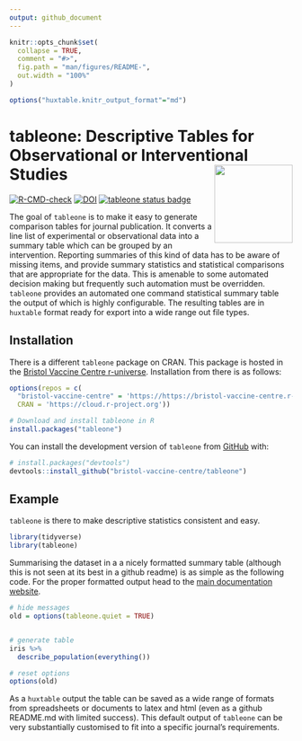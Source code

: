 ```yaml
---
output: github_document
---
```


<!-- README.md is generated from README.Rmd. Please edit that file -->

```r
knitr::opts_chunk$set(
  collapse = TRUE,
  comment = "#>",
  fig.path = "man/figures/README-",
  out.width = "100%"
)

options("huxtable.knitr_output_format"="md")

```


# tableone: Descriptive Tables for Observational or Interventional Studies  <a href='https://bristol-vaccine-centre.github.io/tableone/index.html'><img src='man/figures/logo.png' align="right" height="139" /></a>

<!-- badges: start -->
[![R-CMD-check](https://github.com/bristol-vaccine-centre/tableone/actions/workflows/R-CMD-check.yaml/badge.svg)](https://github.com/bristol-vaccine-centre/tableone/actions/workflows/R-CMD-check.yaml)
[![DOI](https://zenodo.org/badge/551386697.svg)](https://zenodo.org/badge/latestdoi/551386697)
[![tableone status badge](https://bristol-vaccine-centre.r-universe.dev/badges/tableone)](https://bristol-vaccine-centre.r-universe.dev)
<!-- badges: end -->

The goal of `tableone` is to make it easy to generate comparison tables for journal
publication. It converts a line list of experimental or observational data into
a summary table which can be grouped by an intervention. Reporting summaries of
this kind of data has to be aware of missing items, and provide summary statistics
and statistical comparisons that are appropriate for the data. This is amenable 
to some automated decision making but frequently such automation must be 
overridden. `tableone` provides an automated one command statistical summary
table the output of which is highly configurable. The resulting tables are 
in `huxtable` format ready for export into a wide range out file types.

## Installation

There is a different `tableone` package on CRAN. This package is hosted in the
[Bristol Vaccine Centre r-universe](https://https://bristol-vaccine-centre.r-universe.dev/).
Installation from there is as follows:

``` r
options(repos = c(
  "bristol-vaccine-centre" = 'https://https://bristol-vaccine-centre.r-universe.dev/',
  CRAN = 'https://cloud.r-project.org'))

# Download and install tableone in R
install.packages("tableone")
```

You can install the development version of `tableone` from 
[GitHub](https://github.com/bristol-vaccine-centre/tableone) with:

``` r
# install.packages("devtools")
devtools::install_github("bristol-vaccine-centre/tableone")
```

## Example

`tableone` is there to make descriptive statistics consistent and easy. 

```r
library(tidyverse)
library(tableone)

```

Summarising the dataset in a a nicely formatted summary table (although this is
not seen at its best in a github readme) is as simple as the following code. For
the proper formatted output head to the [main documentation
website](https://bristol-vaccine-centre.github.io/tableone/).

```r
# hide messages 
old = options(tableone.quiet = TRUE)


# generate table 
iris %>% 
  describe_population(everything())

# reset options
options(old)
```

As a `huxtable` output the table can be saved as a wide range of formats from
spreadsheets or documents to latex and html (even as a github README.md with 
limited success). This default output of `tableone` can be very substantially 
customised to fit into a specific journal's requirements.
